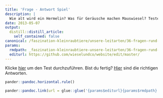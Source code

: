 ```yaml
---
title: 'Frage - Antwort Spiel'
description: |
  Wie alt wird ein Hermelin? Was für Geräusche machen Mauswiesel? Teste dein Wissen in diesem spannenden Quiz zu den Wieseln! 
date: 2013-05-07
output:
  distill::distill_article:
    self_contained: false
canonical: /faszination-kleinraubtiere/unsere-leitarten/36-fragen-rund-um-die-wiesel
params:
  rmdpath: _faszination-kleinraubtiere-unsere-leitarten/36-fragen-rund-um-die-wiesel/36-fragen-rund-um-die-wiesel.Rmd
  editurl: https://github.com/wieselundco/website/edit/master/
---
```


Klicke [hier](Wieselfragen_web.pdf) um den Test durchzuführen. Bist du fertig? [Hier](Wieselantworten_Web.pdf) sind die richtigen Antworten.

```r
pander::pandoc.horizontal.rule()

pander::pandoc.link(url = glue::glue('{params$editurl}{params$rmdpath}'),text = 'Artikel bearbeiten')
```

<!--http://wieselundco.ch/faszination-kleinraubtiere/unsere-leitarten/36-fragen-rund-um-die-wiesel-->
